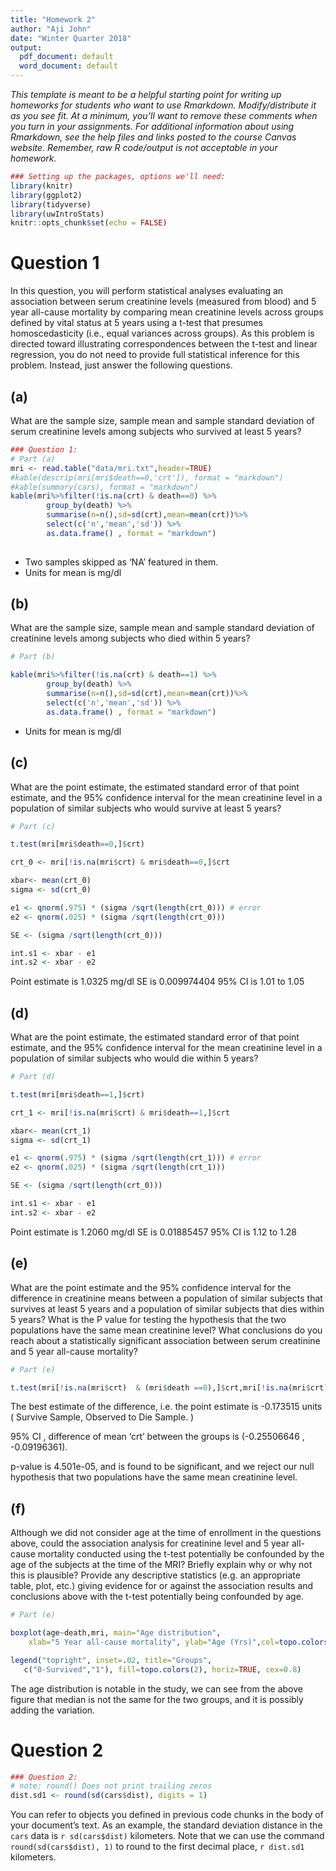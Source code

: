 ```yaml
---
title: "Homework 2"
author: "Aji John"
date: "Winter Quarter 2018"
output:
  pdf_document: default
  word_document: default
---
```


_This template is meant to be a helpful starting point for writing up homeworks for students who want to use Rmarkdown. Modify/distribute it as you see fit. At a minimum, you'll want to remove these comments when you turn in your assignments. For additional information about using Rmarkdown, see the help files and links posted to the course Canvas website. Remember, raw R code/output is not acceptable in your homework._


```r
### Setting up the packages, options we'll need:
library(knitr)
library(ggplot2)
library(tidyverse)
library(uwIntroStats)
knitr::opts_chunk$set(echo = FALSE)

```

# Question 1
 In this question, you will perform statistical analyses evaluating an association between serum creatinine levels (measured from blood) and 5 year all-cause mortality by comparing mean creatinine levels across groups defined by vital status at 5 years using a t-test that presumes homoscedasticity (i.e., equal variances across groups). As this problem is directed toward illustrating correspondences between the t-test and linear regression, you do not need to provide full statistical inference for this problem. Instead, just answer the following questions.
 
## (a) 
What are the sample size, sample mean and sample standard deviation of serum creatinine levels among subjects who survived at least 5 years? 

```r
### Question 1:
# Part (a)
mri <- read.table("data/mri.txt",header=TRUE) 
#kable(descrip(mri[mri$death==0,'crt']), format = "markdown")
#kable(summary(cars), format = "markdown")
kable(mri%>%filter(!is.na(crt) & death==0) %>% 
        group_by(death) %>%
        summarise(n=n(),sd=sd(crt),mean=mean(crt))%>%
        select(c('n','mean','sd')) %>%
        as.data.frame() , format = "markdown")
 

```
* Two samples skipped as 'NA' featured in them.
* Units for mean is mg/dl

## (b)
What are the sample size, sample mean and sample standard deviation of creatinine levels among subjects who died within 5 years? 
```r
# Part (b)

kable(mri%>%filter(!is.na(crt) & death==1) %>% 
        group_by(death) %>%
        summarise(n=n(),sd=sd(crt),mean=mean(crt))%>%
        select(c('n','mean','sd')) %>%
        as.data.frame() , format = "markdown")

```
* Units for mean is mg/dl

## (c)
What are the point estimate, the estimated standard error of that point estimate, and the 95% confidence interval for the mean creatinine level in a population of similar subjects who would survive at least 5 years?

```r
# Part (c)

t.test(mri[mri$death==0,]$crt)

crt_0 <- mri[!is.na(mri$crt) & mri$death==0,]$crt

xbar<- mean(crt_0)
sigma <- sd(crt_0)

e1 <- qnorm(.975) * (sigma /sqrt(length(crt_0))) # error
e2 <- qnorm(.025) * (sigma /sqrt(length(crt_0)))

SE <- (sigma /sqrt(length(crt_0)))

int.s1 <- xbar - e1
int.s2 <- xbar - e2

```

Point estimate is 1.0325 mg/dl
SE is 0.009974404
95% CI is 1.01 to 1.05

## (d)
What are the point estimate, the estimated standard error of that point estimate, and the 95% confidence interval for the mean creatinine level in a population of similar subjects who would die within 5 years? 

```r
# Part (d)

t.test(mri[mri$death==1,]$crt)

crt_1 <- mri[!is.na(mri$crt) & mri$death==1,]$crt

xbar<- mean(crt_1)
sigma <- sd(crt_1)

e1 <- qnorm(.975) * (sigma /sqrt(length(crt_1))) # error
e2 <- qnorm(.025) * (sigma /sqrt(length(crt_1)))

SE <- (sigma /sqrt(length(crt_0)))

int.s1 <- xbar - e1
int.s2 <- xbar - e2

```
Point estimate is 1.2060 mg/dl
SE is 0.01885457
95% CI is 1.12 to 1.28

## (e)
What are the point estimate and the 95% confidence interval for the difference in creatinine means between a population of similar subjects that survives at least 5 years and a population of similar subjects that dies within 5 years? What is the P value for testing the hypothesis that the two populations have the same mean creatinine level? What conclusions do you reach about a statistically significant association between serum creatinine and 5 year all-cause mortality?

```r
# Part (e)

t.test(mri[!is.na(mri$crt)  & (mri$death ==0),]$crt,mri[!is.na(mri$crt) &  (mri$death ==1),]$crt)

```
The best estimate of the difference, i.e. the point estimate is -0.173515 units ( Survive Sample, Observed to Die Sample.  )

95% CI , difference of mean 'crt' between the groups is (-0.25506646 , -0.09196361).

p-value is 4.501e-05, and is found to be significant, and we reject our null hypothesis that  two populations have the same mean creatinine level.

## (f)
Although we did not consider age at the time of enrollment in the questions above, could the association analysis for creatinine level and 5 year all-cause mortality conducted using the t-test potentially be confounded by the age of the subjects at the time of the MRI?  Briefly explain why or why not this is plausible?  Provide any descriptive statistics (e.g. an appropriate table, plot, etc.) giving evidence for or against the association results and conclusions above with the t-test potentially being confounded by age.

```r
# Part (e)

boxplot(age~death,mri, main="Age distribution", 
  	xlab="5 Year all-cause mortality", ylab="Age (Yrs)",col=topo.colors(2))

legend("topright", inset=.02, title="Groups",
   c("0-Survived","1"), fill=topo.colors(2), horiz=TRUE, cex=0.8)


```

The age distribution is notable in the study, we can see from the above figure that median is not the same for the two groups, and it is possibly adding the variation. 


# Question 2
```r
### Question 2:
# note: round() Does not print trailing zeros
dist.sd1 <- round(sd(cars$dist), digits = 1) 
```

You can refer to objects you defined in previous code chunks in the body of your document's text. As an example, the standard deviation distance in the `cars` data is `r sd(cars$dist)` kilometers. Note that we can use the command `round(sd(cars$dist), 1)` to round to the first decimal place, `r dist.sd1` kilometers. 

